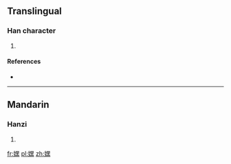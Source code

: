 ==Translingual==

===Han character===
{{Han char|rn=38|rad=女|as=12|sn=15|four=|canj=女田土火 (VWGF)|ids=⿰[[女]][[黑]]}}

# {{defn|Han|sort=女12}}

====References====
* {{Han ref|kx=0271.050|dkj=06712|dj=0539.020|hdz=21081.030|uh=5AFC|ud=23292}}

----

==Mandarin==

===Hanzi===
{{cmn-hanzi|pin=[[mò]] ([[mo4]])|wg=mo<sup>4</sup>}}

# {{defn|lang=cmn|sort=女12}}

[[fr:嫼]]
[[pl:嫼]]
[[zh:嫼]]